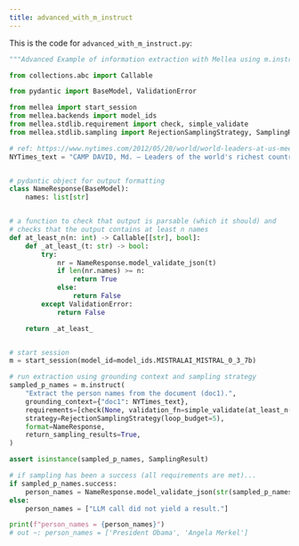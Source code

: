 ```yaml
---
title: advanced_with_m_instruct
---
```


This is the code for `advanced_with_m_instruct.py`:
<CodeGroup>

```python Python
"""Advanced Example of information extraction with Mellea using m.instruct() and constraints."""

from collections.abc import Callable

from pydantic import BaseModel, ValidationError

from mellea import start_session
from mellea.backends import model_ids
from mellea.stdlib.requirement import check, simple_validate
from mellea.stdlib.sampling import RejectionSamplingStrategy, SamplingResult

# ref: https://www.nytimes.com/2012/05/20/world/world-leaders-at-us-meeting-urge-growth-not-austerity.html
NYTimes_text = "CAMP DAVID, Md. — Leaders of the world's richest countries banded together on Saturday to press Germany to back more pro-growth policies to halt the deepening debt crisis in Europe, as President Obama for the first time gained widespread support for his argument that Europe, and the United States by extension, cannot afford Chancellor Angela Merkel's one-size-fits-all approach emphasizing austerity."


# pydantic object for output formatting
class NameResponse(BaseModel):
    names: list[str]


# a function to check that output is parsable (which it should) and
# checks that the output contains at least n names
def at_least_n(n: int) -> Callable[[str], bool]:
    def _at_least_(t: str) -> bool:
        try:
            nr = NameResponse.model_validate_json(t)
            if len(nr.names) >= n:
                return True
            else:
                return False
        except ValidationError:
            return False

    return _at_least_


# start session
m = start_session(model_id=model_ids.MISTRALAI_MISTRAL_0_3_7b)

# run extraction using grounding context and sampling strategy
sampled_p_names = m.instruct(
    "Extract the person names from the document (doc1).",
    grounding_context={"doc1": NYTimes_text},
    requirements=[check(None, validation_fn=simple_validate(at_least_n(2)))],
    strategy=RejectionSamplingStrategy(loop_budget=5),
    format=NameResponse,
    return_sampling_results=True,
)

assert isinstance(sampled_p_names, SamplingResult)

# if sampling has been a success (all requirements are met)...
if sampled_p_names.success:
    person_names = NameResponse.model_validate_json(str(sampled_p_names.result)).names
else:
    person_names = ["LLM call did not yield a result."]

print(f"person_names = {person_names}")
# out ~: person_names = ['President Obama', 'Angela Merkel']

```
</CodeGroup>
